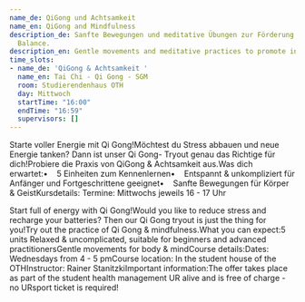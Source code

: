 ```yaml
---
name_de: QiGong und Achtsamkeit
name_en: QiGong and Mindfulness
description_de: Sanfte Bewegungen und meditative Übungen zur Förderung der inneren
  Balance.
description_en: Gentle movements and meditative practices to promote inner balance.
time_slots:
- name_de: 'QiGong & Achtsamkeit '
  name_en: Tai Chi - Qi Gong - SGM
  room: Studierendenhaus OTH
  day: Mittwoch
  startTime: "16:00"
  endTime: "16:59"
  supervisors: []
---
```


<Locale value="de">
 

 Starte voller Energie mit Qi Gong!Möchtest du Stress abbauen und neue Energie
tanken? Dann ist unser Qi Gong- Tryout genau das Richtige für dich!Probiere die
Praxis von QiGong &amp; Achtsamkeit aus.Was dich erwartet:•&nbsp;&nbsp;&nbsp; 5
Einheiten zum Kennenlernen•&nbsp;&nbsp;&nbsp; Entspannt &amp; unkompliziert für
Anfänger und Fortgeschrittene geeignet•&nbsp;&nbsp;&nbsp; Sanfte Bewegungen für
Körper &amp; GeistKursdetails: Termine: Mittwochs jeweils 16 - 17 Uhr 

</Locale>
<Locale value="en">
 

 Start full of energy with Qi Gong!Would you like to reduce stress and recharge
your batteries? Then our Qi Gong tryout is just the thing for you!Try out the
practice of Qi Gong &amp; mindfulness.What you can expect:5 units Relaxed &amp;
uncomplicated, suitable for beginners and advanced practitionersGentle movements
for body &amp; mindCourse details:Dates: Wednesdays from 4 - 5 pmCourse
location: In the student house of the OTHInstructor: Rainer StanitzkiImportant
information:The offer takes place as part of the student health management UR
alive and is free of charge - no URsport ticket is required!

</Locale>
